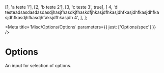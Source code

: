 

  [1, 'a teste 1'],
  [2, 'b teste 2'],
  [3, 'c teste 3', true],
  [
    4,
    'd testeadsasdasdasdasdjhasjfhasdkjfhaskdfjhkasjdfhkasjdhfkasjdhfkasjdhfkasjdhfkasdjhfkasdjhfaksjdfhkasjdh 4',
  ],
];

<Meta title='Misc/Options/Options' parameters={{ jest: ['Options/spec'] }} />

# Options

An input for selection of options.

<Canvas>
  <Story name='Default'>
    <Box position='relative' maxWidth={250}>
      <Options ref={React.createRef()} options={options} cursor={1} />
    </Box>
  </Story>
</Canvas>

<Canvas>
  <Story name='Option'>
    <Box position='relative' maxWidth={250}>
      <Options
        ref={React.createRef()}
        options={options}
        renderItem={Option}
        cursor={1}
      />
    </Box>
  </Story>
</Canvas>

<ArgsTable of={Options} />

<Canvas>
  <Story name='CheckOption'>
    <Box position='relative' maxWidth={250}>
      <Options
        ref={React.createRef()}
        renderItem={CheckOption}
        options={options}
        value={[1]}
        cursor={0}
      />
    </Box>
  </Story>
</Canvas>
